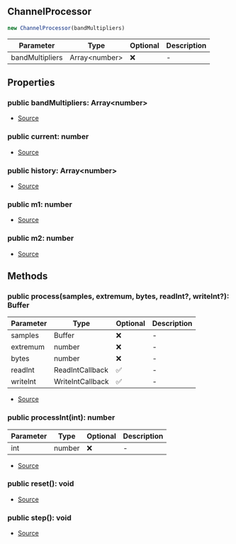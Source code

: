 ## ChannelProcessor

```typescript
new ChannelProcessor(bandMultipliers)
```
| Parameter | Type | Optional | Description |
| ----------- | ----------- | ----------- | ----------- |
| bandMultipliers | Array\<number> | ❌ | - |

## Properties
### public  bandMultipliers: Array\<number>
- [Source](https://github.com/Androz2091/discord-player/blob/dbbd788/packages/equalizer/src/equalizer/ChannelProcessor.ts#L8)
### public  current: number
- [Source](https://github.com/Androz2091/discord-player/blob/dbbd788/packages/equalizer/src/equalizer/ChannelProcessor.ts#L9)
### public  history: Array\<number>
- [Source](https://github.com/Androz2091/discord-player/blob/dbbd788/packages/equalizer/src/equalizer/ChannelProcessor.ts#L7)
### public  m1: number
- [Source](https://github.com/Androz2091/discord-player/blob/dbbd788/packages/equalizer/src/equalizer/ChannelProcessor.ts#L10)
### public  m2: number
- [Source](https://github.com/Androz2091/discord-player/blob/dbbd788/packages/equalizer/src/equalizer/ChannelProcessor.ts#L11)
## Methods
### public  process(samples, extremum, bytes, readInt?, writeInt?): Buffer
| Parameter | Type | Optional | Description |
| ----------- | ----------- | ----------- | ----------- |
| samples | Buffer | ❌ | - |
| extremum | number | ❌ | - |
| bytes | number | ❌ | - |
| readInt | ReadIntCallback | ✅ | - |
| writeInt | WriteIntCallback | ✅ | - |


- [Source](https://github.com/Androz2091/discord-player/blob/dbbd788/packages/equalizer/src/equalizer/ChannelProcessor.ts#L43)
### public  processInt(int): number
| Parameter | Type | Optional | Description |
| ----------- | ----------- | ----------- | ----------- |
| int | number | ❌ | - |


- [Source](https://github.com/Androz2091/discord-player/blob/dbbd788/packages/equalizer/src/equalizer/ChannelProcessor.ts#L21)
### public  reset(): void
- [Source](https://github.com/Androz2091/discord-player/blob/dbbd788/packages/equalizer/src/equalizer/ChannelProcessor.ts#L72)
### public  step(): void
- [Source](https://github.com/Androz2091/discord-player/blob/dbbd788/packages/equalizer/src/equalizer/ChannelProcessor.ts#L58)